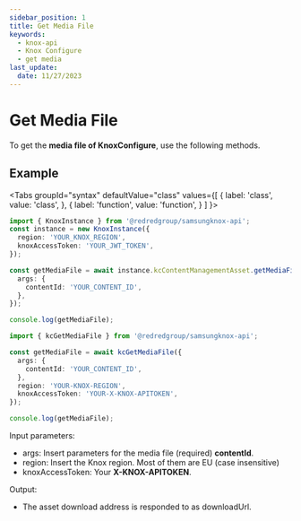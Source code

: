 ```yaml
---
sidebar_position: 1
title: Get Media File
keywords:
  - knox-api
  - Knox Configure
  - get media
last_update:
  date: 11/27/2023
---
```



# Get Media File

To get the **media file of KnoxConfigure**, use the following methods.

## Example

<Tabs
  groupId="syntax"
  defaultValue="class"
  values={[
    { label: 'class', value: 'class', },
    { label: 'function', value: 'function', }
  ]
}>
<TabItem value="class">

```ts
import { KnoxInstance } from '@redredgroup/samsungknox-api';
const instance = new KnoxInstance({
  region: 'YOUR_KNOX_REGION',
  knoxAccessToken: 'YOUR_JWT_TOKEN',
});

const getMediaFile = await instance.kcContentManagementAsset.getMediaFile({
  args: {
    contentId: 'YOUR_CONTENT_ID',
  },
});

console.log(getMediaFile);
```

</TabItem>

<TabItem value="function">

```ts
import { kcGetMediaFile } from '@redredgroup/samsungknox-api';

const getMediaFile = await kcGetMediaFile({
  args: {
    contentId: 'YOUR_CONTENT_ID',
  },
  region: 'YOUR-KNOX-REGION',
  knoxAccessToken: 'YOUR-X-KNOX-APITOKEN',
});

console.log(getMediaFile);
```

</TabItem>
</Tabs>

Input parameters:

- args: Insert parameters for the media file (required) **contentId**.
- region: Insert the Knox region. Most of them are EU (case insensitive)
- knoxAccessToken: Your **X-KNOX-APITOKEN**.

Output:

- The asset download address is responded to as downloadUrl.
